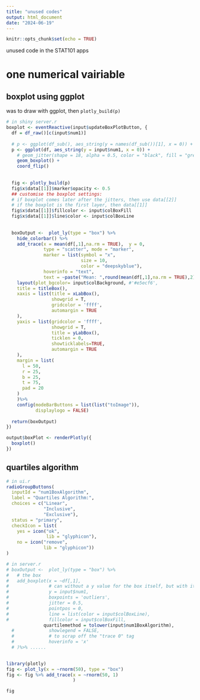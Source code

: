 ```yaml
---
title: "unused codes"
output: html_document
date: "2024-06-19"
---
```


```r
knitr::opts_chunk$set(echo = TRUE)
```

unused code in the STAT101 apps


# one numerical vairiable

## boxplot using ggplot
was to draw with ggplot, then `plotly_build(p)`
```r
# in shiny server.r
boxplot <- eventReactive(input$updateBoxPlotButton, {
  df = df_raw()[c(input$num1)]
  
  # p <- ggplot(df_sub(), aes_string(y = names(df_sub())[1], x = 0)) +
  p <- ggplot(df, aes_string(y = input$num1, x = 0)) +
    # geom_jitter(shape = 18, alpha = 0.5, color = "black", fill = "grey", width = 0.25) +
    geom_boxplot() +
    coord_flip()
  
  
  fig <- plotly_build(p)
  fig$x$data[[1]]$marker$opacity <- 0.5
  ## customise the boxplot settings:
  # if boxplot comes later after the jitters, then use data[[2]]
  # if the boxplot is the first layer, then data[[1]]
  fig$x$data[[1]]$fillcolor <- input$colBoxFill
  fig$x$data[[1]]$line$color <- input$colBoxLine
  
  
  boxOutput <-  plot_ly(type = "box") %>% 
    hide_colorbar() %>% 
    add_trace(x = mean(df[,1],na.rm = TRUE),  y = 0,
              type = "scatter", mode = "marker",
              marker = list(symbol = "x",
                            size = 10,
                            color = "deepskyblue"),
              hoverinfo = "text",
              text = ~paste("Mean: ",round(mean(df[,1],na.rm = TRUE),2), sep="")) %>% 
    layout(plot_bgcolor= input$colBackground, #'#e5ecf6',
    title = titleBox(),
    xaxis = list(title = xLabBox(),
                 showgrid = T,
                 gridcolor = 'ffff',
                 automargin = TRUE
    ),
    yaxis = list(gridcolor = 'ffff',
                 showgrid = T,
                 title = yLabBox(),
                 ticklen = 0,
                 showticklabels=TRUE,
                 automargin = TRUE
    ),
    margin = list(
      l = 50,
      r = 25,
      b = 25,
      t = 75,
      pad = 20
    )
    )%>%
    config(modeBarButtons = list(list("toImage")),
           displaylogo = FALSE)
  
  return(boxOutput)
})

output$boxPlot <- renderPlotly({
  boxplot()
})


```

## quartiles algorithm
```r
# in ui.r
radioGroupButtons(
  inputId = "num1BoxAlgorithm",
  label = "Quartiles Algorithm:",
  choices = c("Linear", 
              "Inclusive", 
              "Exclusive"),
  status = "primary",
  checkIcon = list(
    yes = icon("ok", 
               lib = "glyphicon"),
    no = icon("remove",
              lib = "glyphicon"))
)

# in server.r
# boxOutput <-  plot_ly(type = "box") %>% 
#   # the box
#   add_boxplot(x = ~df[,1], 
#               # can without a y value for the box itself, but with it can be helpful for the mean point
#               y = input$num1,
#               boxpoints = 'outliers',
#               jitter = 0.5,
#               pointpos = 0,
#               line = list(color = input$colBoxLine),
#               fillcolor = input$colBoxFill,
              quartilemethod = tolower(input$num1BoxAlgorithm),
  #             showlegend = FALSE,
  #             # to scrap off the "trace 0" tag
  #             hoverinfo = 'x'
  # )%>% ......
  

```


```r
library(plotly)
fig <- plot_ly(x = ~rnorm(50), type = "box")
fig <- fig %>% add_trace(x = ~rnorm(50, 1)
                         )

fig
```








